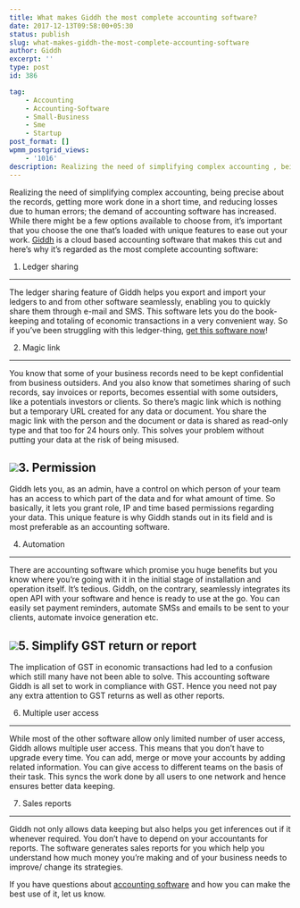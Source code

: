 ```yaml
---
title: What makes Giddh the most complete accounting software?
date: 2017-12-13T09:58:00+05:30
status: publish
slug: what-makes-giddh-the-most-complete-accounting-software
author: Giddh
excerpt: ''
type: post
id: 386

tag:
    - Accounting
    - Accounting-Software
    - Small-Business
    - Sme
    - Startup
post_format: []
wpmm_postgrid_views:
    - '1016'
description: Realizing the need of simplifying complex accounting , being precise about the records, getting more work done in a short time, and reducing losses 
---
```

Realizing the need of simplifying complex accounting, being precise about the records, getting more work done in a short time, and reducing losses due to human errors; the demand of accounting software has increased. While there might be a few options available to choose from, it’s important that you choose the one that’s loaded with unique features to ease out your work. [Giddh](https://giddh.com/) is a cloud based accounting software that makes this cut and here’s why it’s regarded as the most complete accounting software:

1. Ledger sharing
-----------------

The ledger sharing feature of Giddh helps you export and import your ledgers to and from other software seamlessly, enabling you to quickly share them through e-mail and SMS. This software lets you do the book-keeping and totaling of economic transactions in a very convenient way. So if you’ve been struggling with this ledger-thing, [get this software now](https://giddh.com/)!

2. Magic link
-------------

You know that some of your business records need to be kept confidential from business outsiders. And you also know that sometimes sharing of such records, say invoices or reports, becomes essential with some outsiders, like a potentials investors or clients. So there’s magic link which is nothing but a temporary URL created for any data or document. You share the magic link with the person and the document or data is shared as read-only type and that too for 24 hours only. This solves your problem without putting your data at the risk of being misused.

<img class="wp-block-image size-large" src = "https://miro.medium.com/max/1600/1*mtdhicMcic4dKoWmPtU_mQ.png" />3. Permission
-------------

Giddh lets you, as an admin, have a control on which person of your team has an access to which part of the data and for what amount of time. So basically, it lets you grant role, IP and time based permissions regarding your data. This unique feature is why Giddh stands out in its field and is most preferable as an accounting software.

4. Automation
-------------

There are accounting software which promise you huge benefits but you know where you’re going with it in the initial stage of installation and operation itself. It’s tedious. Giddh, on the contrary, seamlessly integrates its open API with your software and hence is ready to use at the go. You can easily set payment reminders, automate SMSs and emails to be sent to your clients, automate invoice generation etc.

<img class="wp-block-image size-large" src= "https://miro.medium.com/max/640/1*FOHlpRwi_K12ruhO1as8sw.jpeg" />5. Simplify GST return or report
--------------------------------

The implication of GST in economic transactions had led to a confusion which still many have not been able to solve. This accounting software Giddh is all set to work in compliance with GST. Hence you need not pay any extra attention to GST returns as well as other reports.

6. Multiple user access
-----------------------

While most of the other software allow only limited number of user access, Giddh allows multiple user access. This means that you don’t have to upgrade every time. You can add, merge or move your accounts by adding related information. You can give access to different teams on the basis of their task. This syncs the work done by all users to one network and hence ensures better data keeping.

7. Sales reports
----------------

Giddh not only allows data keeping but also helps you get inferences out if it whenever required. You don’t have to depend on your accountants for reports. The software generates sales reports for you which help you understand how much money you’re making and of your business needs to improve/ change its strategies.

If you have questions about [accounting software](https://giddh.com/) and how you can make the best use of it, let us know.